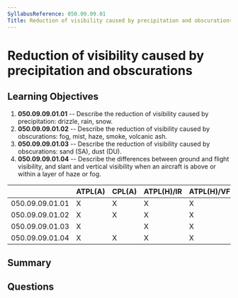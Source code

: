 ```yaml
---
SyllabusReference: 050.09.09.01
Title: Reduction of visibility caused by precipitation and obscurations
---
```


# Reduction of visibility caused by precipitation and obscurations

## Learning Objectives

1.  **050.09.09.01.01** -- Describe the reduction of visibility caused by
    precipitation: drizzle, rain, snow.
2.  **050.09.09.01.02** -- Describe the reduction of visibility caused by
    obscurations: fog, mist, haze, smoke, volcanic ash.
3.  **050.09.09.01.03** -- Describe the reduction of visibility caused by
    obscurations: sand (SA), dust (DU).
4.  **050.09.09.01.04** -- Describe the differences between ground and flight
    visibility, and slant and vertical visibility when an aircraft is above or
    within a layer of haze or fog.

|                 | ATPL(A) | CPL(A) | ATPL(H)/IR | ATPL(H)/VFR | CPL(H) | IR | CBIR(A) |
| --------------- | ------- | ------ | ---------- | ----------- | ------ | -- | ------- |
| 050.09.09.01.01 | X       | X      | X          | X           | X      | X  | X       |
| 050.09.09.01.02 | X       | X      | X          | X           | X      | X  | X       |
| 050.09.09.01.03 | X       |        | X          | X           |        |    |         |
| 050.09.09.01.04 | X       | X      | X          | X           | X      | X  | X       |

## Summary

## Questions
